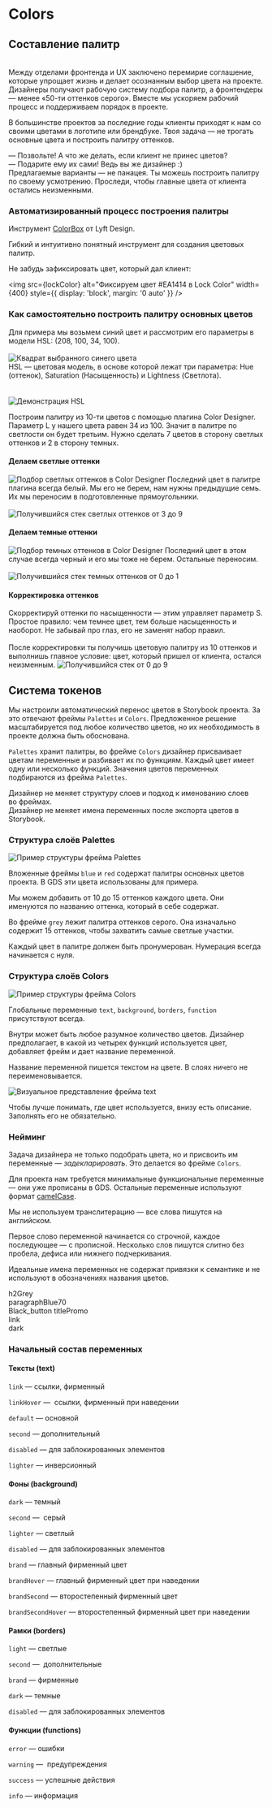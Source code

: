 
<Meta title="Design | Colors" />

# Colors

## Составление палитр

<br />
<Note icon="🤝🏿">
    Между отделами фронтенда и UX заключено перемирие соглашение, которые упрощает жизнь и делает осознанным выбор цвета
    на проекте. Дизайнеры получают рабочую систему подбора палитр, а фронтендеры — менее «50-ти оттенков серого». Вместе
    мы ускоряем рабочий процесс и поддерживаем порядок в проекте.
</Note>

В большинстве проектов за последние годы клиенты приходят к нам со своими цветами в логотипе или брендбуке. Твоя задача — не трогать основные цвета и построить палитру оттенков.

<Note icon="🙋🏿‍♀️">
    — Позвольте! А что же делать, если клиент не принес цветов?
    <br />— Подарите ему их сами! Ведь вы же дизайнер :)
</Note>
<br />
<Note icon="👉🏿">
    Предлагаемые варианты — не панацея. Ты можешь построить палитру по своему усмотрению. Проследи, чтобы главные цвета
    от клиента остались неизменными.
</Note>
<br />

### Автоматизированный процесс построения палитры

Инструмент [ColorBox](https://www.colorbox.io/) от Lyft Design.

Гибкий и интуитивно понятный инструмент для создания цветовых палитр.

Не забудь зафиксировать цвет, который дал клиент:

<img
    src={lockColor}
    alt="Фиксируем цвет #EA1414 в Lock Color"
    width={400}
    style={{ display: 'block', margin: '0 auto' }}
/>

### Как самостоятельно построить палитру основных цветов

<Grid>
    <Grid.Item>
        Для примера мы возьмем синий цвет и рассмотрим его параметры в модели HSL: (208, 100, 34, 100).
        <br />
        <br />
        <img src={basicBlue} alt="Квадрат выбранного синего цвета" />
    </Grid.Item>
    <Grid.Item>
        <div>
            HSL — цветовая модель, в основе которой лежат три параметра: Hue (оттенок), Saturation (Насыщенность)
            и Lightness (Светлота).
        </div>
        <br />
        <br />
        <img src={aboutHSL} alt="Демонстрация HSL" />
    </Grid.Item>
</Grid>

Построим палитру из 10-ти цветов с помощью плагина Color Designer. Параметр L у нашего цвета равен 34 из 100. Значит в палитре по светлости он будет третьим. Нужно сделать 7 цветов в сторону светлых оттенков и 2 в сторону темных.

#### Делаем светлые оттенки

<Grid>
    <Grid.Item>
        <img src={colorDesignerLight} alt="Подбор светлых оттенков в Color Designer" />
    </Grid.Item>
    <Grid.Item>
        Последний цвет в палитре плагина всегда белый. Мы его не берем, нам нужны предыдущие семь. Их мы переносим в
        подготовленные прямоугольники.
        <br />
        <br />
        <img src={stackLight} alt="Получившийся стек светлых оттенков от 3 до 9" />
    </Grid.Item>
</Grid>

#### Делаем темные оттенки

<Grid>
    <Grid.Item>
        <img src={colorDesignerDark} alt="Подбор темных оттенков в Color Designer" />
    </Grid.Item>
    <Grid.Item>
        Последний цвет в этом случае всегда черный и его мы тоже не берем. Остальные переносим.
        <br />
        <br />
        <img src={stackDark} alt="Получившийся стек темных оттенков от 0 до 1" />
    </Grid.Item>
</Grid>

#### Корректировка оттенков

<Grid>
    <Grid.Item>
        Скорректируй оттенки по насыщенности — этим управляет параметр S. Простое правило: чем темнее цвет, тем больше
        насыщенность и наоборот. Не забывай про глаз, его не заменят набор правил.
        <br />
        <br />
        После корректировки ты получишь цветовую палитру из 10 оттенков и выполнишь главное условие: цвет, который пришел
        от клиента, остался неизменным.
    </Grid.Item>
    <Grid.Item>
        <img src={stackFull} alt="Получившийся стек от 0 до 9" />
    </Grid.Item>
</Grid>

## Система токенов

Мы настроили автоматический перенос цветов в Storybook проекта. За это отвечают фреймы `Palettes` и `Colors`. Предложенное решение масштабируется под любое количество цветов, но их необходимость в проекте должна быть обоснована.

`Palettes` хранит палитры, во фрейме `Colors` дизайнер присваивает цветам переменные и разбивает их по функциям. Каждый цвет имеет одну или несколько функций. Значения цветов переменных подбираются из фрейма `Palettes`.

<Note icon="⛔">Дизайнер не меняет структуру слоев и подход к именованию слоев во фреймах.</Note>
<br />
<Note icon="⛔">Дизайнер не меняет имена переменных после экспорта цветов в Storybook.</Note>

### Структура слоёв Palettes

<img src={structurePalettes} alt="Пример структуры фрейма Palettes" />

Вложенные фреймы `blue` и `red` содержат палитры основных цветов проекта. В GDS эти цвета использованы для примера.

Мы можем добавить от 10 до 15 оттенков каждого цвета. Они именуются по названию оттенка, который в себе содержат.

Во фрейме `grey` лежит палитра оттенков серого. Она изначально содержит 15 оттенков, чтобы захватить самые светлые участки.

Каждый цвет в палитре должен быть пронумерован. Нумерация всегда начинается с нуля.

### Структура слоёв Colors

<img src={structureColors} alt="Пример структуры фрейма Colors" />

Глобальные переменные `text`, `background`, `borders`, `function` присутствуют всегда.

Внутри может быть любое разумное количество цветов. Дизайнер предполагает, в какой из четырех функций используется цвет, добавляет фрейм и дает название переменной.

Название переменной пишется текстом на цвете. В слоях ничего не переименовывается.

<img src={textFrame} alt="Визуальное представление фрейма text" />

Чтобы лучше понимать, где цвет используется, внизу есть описание. Заполнять его не обязательно.

### Нейминг

Задача дизайнера не только подобрать цвета, но и присвоить им переменные — _задекларировать_. Это делается во фрейме `Colors`.

Для проекта нам требуется минимальные функциональные переменные — они уже прописаны в GDS. Остальные переменные используют формат [camelCase](https://ru.wikipedia.org/wiki/CamelCase).

Мы не используем транслитерацию — все слова пишутся на английском.

Первое слово переменной начинается со строчной, каждое последующее — с прописной. Несколько слов пишутся слитно без пробела, дефиса или нижнего подчеркивания.

Идеальные имена переменных не содержат привязки к семантике и не используют в обозначениях названия цветов.

<DoDont>
    <DoDont.Dont>
        h2Grey
        <br />
        paragraphBlue70
        <br />
        Black_button
    </DoDont.Dont>
    <DoDont.Do>
        titlePromo
        <br />
        link
        <br />
        dark
    </DoDont.Do>
</DoDont>

### Начальный состав переменных

#### Тексты (text)

`link` — ссылки, фирменный

`linkHover` —  ссылки, фирменный при наведении

`default` — основной

`second` — дополнительный

`disabled` — для заблокированных элементов

`lighter` — инверсионный

#### Фоны (background)

`dark` — темный

`second` —  серый

`lighter` — светлый

`disabled` — для заблокированных элементов

`brand` — главный фирменный цвет

`brandHover` — главный фирменный цвет при наведении

`brandSecond` — второстепенный фирменный цвет

`brandSecondHover` — второстепенный фирменный цвет при наведении

#### Рамки (borders)

`light` — светлые

`second` —  дополнительные

`brand` — фирменные

`dark` — темные

`disabled` — для заблокированных элементов

#### Функции (functions)

`error` — ошибки

`warning` —  предупреждения

`success` — успешные действия

`info` — информация
